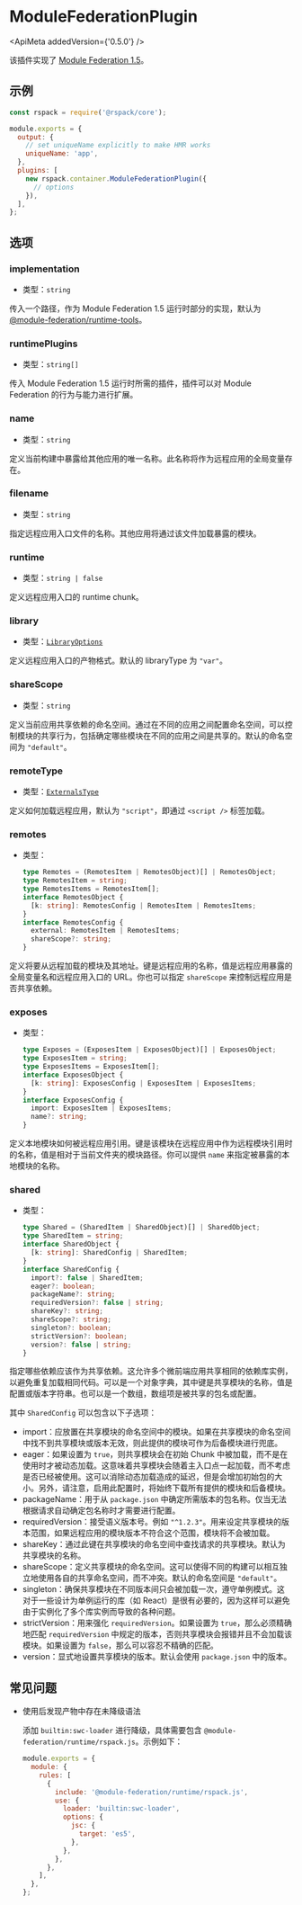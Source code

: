 
# ModuleFederationPlugin

<ApiMeta addedVersion={'0.5.0'} />

该插件实现了 [Module Federation 1.5](https://github.com/module-federation/universe/tree/main/packages/enhanced)。

## 示例

```js
const rspack = require('@rspack/core');

module.exports = {
  output: {
    // set uniqueName explicitly to make HMR works
    uniqueName: 'app',
  },
  plugins: [
    new rspack.container.ModuleFederationPlugin({
      // options
    }),
  ],
};
```

## 选项

### implementation

- 类型：`string`

传入一个路径，作为 Module Federation 1.5 运行时部分的实现，默认为 [@module-federation/runtime-tools](https://github.com/module-federation/universe/tree/main/packages/runtime-tools)。

### runtimePlugins

- 类型：`string[]`

传入 Module Federation 1.5 运行时所需的插件，插件可以对 Module Federation 的行为与能力进行扩展。

### name

- 类型：`string`

定义当前构建中暴露给其他应用的唯一名称。此名称将作为远程应用的全局变量存在。

### filename

- 类型：`string`

指定远程应用入口文件的名称。其他应用将通过该文件加载暴露的模块。

### runtime

- 类型：`string | false`

定义远程应用入口的 runtime chunk。

### library

- 类型：[`LibraryOptions`](/config/output#outputlibrary)

定义远程应用入口的产物格式。默认的 libraryType 为 `"var"`。

### shareScope

- 类型：`string`

定义当前应用共享依赖的命名空间。通过在不同的应用之间配置命名空间，可以控制模块的共享行为，包括确定哪些模块在不同的应用之间是共享的。默认的命名空间为 `"default"`。

### remoteType

- 类型：[`ExternalsType`](/config/externals#externalstype)

定义如何加载远程应用，默认为 `"script"`，即通过 `<script />` 标签加载。

### remotes

- 类型：
  ```ts
  type Remotes = (RemotesItem | RemotesObject)[] | RemotesObject;
  type RemotesItem = string;
  type RemotesItems = RemotesItem[];
  interface RemotesObject {
    [k: string]: RemotesConfig | RemotesItem | RemotesItems;
  }
  interface RemotesConfig {
    external: RemotesItem | RemotesItems;
    shareScope?: string;
  }
  ```

定义将要从远程加载的模块及其地址。键是远程应用的名称，值是远程应用暴露的全局变量名和远程应用入口的 URL。你也可以指定 `shareScope` 来控制远程应用是否共享依赖。

### exposes

- 类型：
  ```ts
  type Exposes = (ExposesItem | ExposesObject)[] | ExposesObject;
  type ExposesItem = string;
  type ExposesItems = ExposesItem[];
  interface ExposesObject {
    [k: string]: ExposesConfig | ExposesItem | ExposesItems;
  }
  interface ExposesConfig {
    import: ExposesItem | ExposesItems;
    name?: string;
  }
  ```

定义本地模块如何被远程应用引用。键是该模块在远程应用中作为远程模块引用时的名称，值是相对于当前文件夹的模块路径。你可以提供 `name` 来指定被暴露的本地模块的名称。

### shared

- 类型：
  ```ts
  type Shared = (SharedItem | SharedObject)[] | SharedObject;
  type SharedItem = string;
  interface SharedObject {
    [k: string]: SharedConfig | SharedItem;
  }
  interface SharedConfig {
    import?: false | SharedItem;
    eager?: boolean;
    packageName?: string;
    requiredVersion?: false | string;
    shareKey?: string;
    shareScope?: string;
    singleton?: boolean;
    strictVersion?: boolean;
    version?: false | string;
  }
  ```

指定哪些依赖应该作为共享依赖。这允许多个微前端应用共享相同的依赖库实例，以避免重复加载相同代码。可以是一个对象字典，其中键是共享模块的名称，值是配置或版本字符串。也可以是一个数组，数组项是被共享的包名或配置。

其中 `SharedConfig` 可以包含以下子选项：

- import：应放置在共享模块的命名空间中的模块。如果在共享模块的命名空间中找不到共享模块或版本无效，则此提供的模块可作为后备模块进行兜底。
- eager：如果设置为 `true`，则共享模块会在初始 Chunk 中被加载，而不是在使用时才被动态加载。这意味着共享模块会随着主入口点一起加载，而不考虑是否已经被使用。这可以消除动态加载造成的延迟，但是会增加初始包的大小。另外，请注意，启用此配置时，将始终下载所有提供的模块和后备模块。
- packageName：用于从 `package.json` 中确定所需版本的包名称。仅当无法根据请求自动确定包名称时才需要进行配置。
- requiredVersion：接受语义版本号。例如 `"^1.2.3"`。用来设定共享模块的版本范围，如果远程应用的模块版本不符合这个范围，模块将不会被加载。
- shareKey：通过此键在共享模块的命名空间中查找请求的共享模块。默认为共享模块的名称。
- shareScope：定义共享模块的命名空间。这可以使得不同的构建可以相互独立地使用各自的共享命名空间，而不冲突。默认的命名空间是 `"default"`。
- singleton：确保共享模块在不同版本间只会被加载一次，遵守单例模式。这对于一些设计为单例运行的库（如 React）是很有必要的，因为这样可以避免由于实例化了多个库实例而导致的各种问题。
- strictVersion：用来强化 `requiredVersion`。如果设置为 `true`，那么必须精确地匹配 `requiredVersion` 中规定的版本，否则共享模块会报错并且不会加载该模块。如果设置为 `false`，那么可以容忍不精确的匹配。
- version：显式地设置共享模块的版本。默认会使用 `package.json` 中的版本。

## 常见问题

- 使用后发现产物中存在未降级语法

  添加 `builtin:swc-loader` 进行降级，具体需要包含 `@module-federation/runtime/rspack.js`。示例如下：

  ```js
  module.exports = {
    module: {
      rules: [
        {
          include: '@module-federation/runtime/rspack.js',
          use: {
            loader: 'builtin:swc-loader',
            options: {
              jsc: {
                target: 'es5',
              },
            },
          },
        },
      ],
    },
  };
  ```

